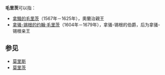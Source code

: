 '''毛里茨'''可以指：

*[[拿騷的毛里茨|拿騷的毛里茨]]（1567年－1625年），奧蘭治親王
*[[拿骚-锡根的约翰·毛里茨|拿骚-锡根的约翰·毛里茨]]（1604年－1679年），拿骚-锡根的伯爵，后为拿骚-锡根亲王

==参见==
*[[莫里斯|莫里斯]]
*[[莫里茨|莫里茨]]

{{Disambig|Cat=三字消歧义}}